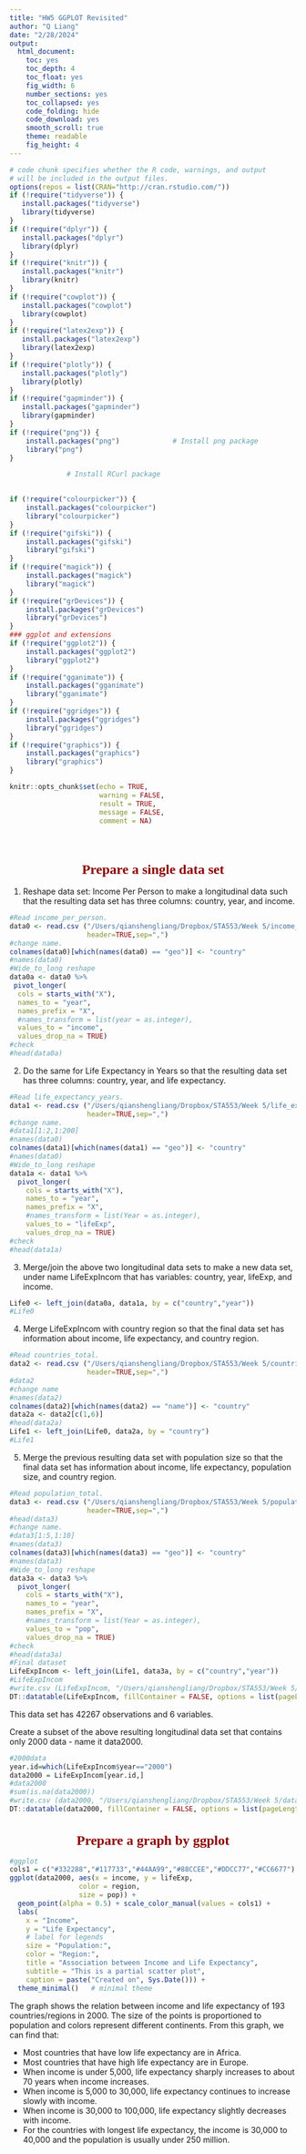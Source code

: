 ```yaml
---
title: "HW5 GGPLOT Revisited"
author: "Q Liang"
date: "2/28/2024"
output:
  html_document: 
    toc: yes
    toc_depth: 4
    toc_float: yes
    fig_width: 6
    number_sections: yes
    toc_collapsed: yes
    code_folding: hide
    code_download: yes
    smooth_scroll: true
    theme: readable
    fig_height: 4
---
```


```{=html}
<style type="text/css">

div#TOC li {
    list-style:none;
    background-color:lightgray;
    background-image:none;
    background-repeat:none;
    background-position:0;
    font-family: Arial, Helvetica, sans-serif;
    color: #780c0c;
}

/* mouse over link */
div#TOC a:hover {
  color: red;
}

/* unvisited link */
div#TOC a:link {
  color: blue;
}



h1.title {
  font-size: 24px;
  color: Darkblue;
  text-align: center;
  font-family: Arial, Helvetica, sans-serif;
  font-variant-caps: normal;
}
h4.author { 
    font-size: 18px;
  font-family: "Times New Roman", Times, serif;
  color: DarkRed;
  text-align: center;
}
h4.date { 
  font-size: 18px;
  font-family: "Times New Roman", Times, serif;
  color: DarkBlue;
  text-align: center;
}
h1 {
    font-size: 24px;
    font-family: "Times New Roman", Times, serif;
    color: darkred;
    text-align: center;
}
h2 {
    font-size: 18px;
    font-family: "Times New Roman", Times, serif;
    color: navy;
    text-align: left;
}

h3 { 
    font-size: 15px;
    font-family: "Times New Roman", Times, serif;
    color: navy;
    text-align: left;
}

h4 { /* Header 4 - and the author and data headers use this too  */
    font-size: 18px;
    font-family: "Times New Roman", Times, serif;
    color: darkred;
    text-align: left;
}

/* unvisited link */
a:link {
  color: green;
}

/* visited link */
a:visited {
  color: green;
}

/* mouse over link */
a:hover {
  color: red;
}

/* selected link */
a:active {
  color: yellow;
}

</style>
```
```r
# code chunk specifies whether the R code, warnings, and output 
# will be included in the output files.
options(repos = list(CRAN="http://cran.rstudio.com/"))
if (!require("tidyverse")) {
   install.packages("tidyverse")
   library(tidyverse)
}
if (!require("dplyr")) {
   install.packages("dplyr")
   library(dplyr)
}
if (!require("knitr")) {
   install.packages("knitr")
   library(knitr)
}
if (!require("cowplot")) {
   install.packages("cowplot")
   library(cowplot)
}
if (!require("latex2exp")) {
   install.packages("latex2exp")
   library(latex2exp)
}
if (!require("plotly")) {
   install.packages("plotly")
   library(plotly)
}
if (!require("gapminder")) {
   install.packages("gapminder")
   library(gapminder)
}
if (!require("png")) {
    install.packages("png")             # Install png package
    library("png")
}

              # Install RCurl package
    

if (!require("colourpicker")) {
    install.packages("colourpicker")              
    library("colourpicker")
}
if (!require("gifski")) {
    install.packages("gifski")              
    library("gifski")
}
if (!require("magick")) {
    install.packages("magick")              
    library("magick")
}
if (!require("grDevices")) {
    install.packages("grDevices")              
    library("grDevices")
}
### ggplot and extensions
if (!require("ggplot2")) {
    install.packages("ggplot2")              
    library("ggplot2")
}
if (!require("gganimate")) {
    install.packages("gganimate")              
    library("gganimate")
}
if (!require("ggridges")) {
    install.packages("ggridges")              
    library("ggridges")
}
if (!require("graphics")) {
    install.packages("graphics")              
    library("graphics")
}

knitr::opts_chunk$set(echo = TRUE,       
                      warning = FALSE,   
                      result = TRUE,   
                      message = FALSE,
                      comment = NA)
```

\

# Prepare a single data set

1.  Reshape data set: Income Per Person to make a longitudinal data such that the resulting data set has three columns: country, year, and income. 

```r
#Read income_per_person.
data0 <- read.csv ("/Users/qianshengliang/Dropbox/STA553/Week 5/income_per_person.csv",
                   header=TRUE,sep=",")
#change name.
colnames(data0)[which(names(data0) == "geo")] <- "country"
#names(data0)
#Wide_to_long reshape
data0a <- data0 %>%
 pivot_longer(
  cols = starts_with("X"),
  names_to = "year",
  names_prefix = "X",
  #names_transform = list(year = as.integer),
  values_to = "income",
  values_drop_na = TRUE)
#check
#head(data0a)
```

2.  Do the same for Life Expectancy in Years so that the resulting data set has three columns: country, year, and life expectancy.

```r
#Read life_expectancy_years.
data1 <- read.csv ("/Users/qianshengliang/Dropbox/STA553/Week 5/life_expectancy_years.csv",
                   header=TRUE,sep=",")
#change name.
#data1[1:2,1:200]
#names(data0)
colnames(data1)[which(names(data1) == "geo")] <- "country"
#names(data0)
#Wide_to_long reshape
data1a <- data1 %>%
  pivot_longer(
    cols = starts_with("X"),
    names_to = "year",
    names_prefix = "X",
    #names_transform = list(Year = as.integer),
    values_to = "lifeExp",
    values_drop_na = TRUE)
#check
#head(data1a)
```

3.  Merge/join the above two longitudinal data sets to make a new data set, under name LifeExpIncom that has variables: country, year, lifeExp, and income.

```r
Life0 <- left_join(data0a, data1a, by = c("country","year"))
#Life0
```

4. Merge LifeExpIncom with country region so that the final data set has information about income, life expectancy, and country region. 

```r
#Read countries_total.
data2 <- read.csv ("/Users/qianshengliang/Dropbox/STA553/Week 5/countries_total.csv",
                   header=TRUE,sep=",")
#data2
#change name
#names(data2)
colnames(data2)[which(names(data2) == "name")] <- "country"
data2a <- data2[c(1,6)]
#head(data2a)
Life1 <- left_join(Life0, data2a, by = "country")
#Life1
```

5. Merge the previous resulting data set with population size so that the final data set has information about income, life expectancy, population size, and country region.

```r
#Read population_total.
data3 <- read.csv ("/Users/qianshengliang/Dropbox/STA553/Week 5/population_total.csv",
                   header=TRUE,sep=",")
#head(data3)
#change name.
#data3[1:5,1:10]
#names(data3)
colnames(data3)[which(names(data3) == "geo")] <- "country"
#names(data3)
#Wide_to_long reshape
data3a <- data3 %>%
  pivot_longer(
    cols = starts_with("X"),
    names_to = "year",
    names_prefix = "X",
    #names_transform = list(Year = as.integer),
    values_to = "pop",
    values_drop_na = TRUE)
#check
#head(data3a)
#Final dataset
LifeExpIncom <- left_join(Life1, data3a, by = c("country","year"))
#LifeExpIncom
#write.csv (LifeExpIncom, "/Users/qianshengliang/Dropbox/STA553/Week 5/LifeExpIncom.csv")
DT::datatable(LifeExpIncom, fillContainer = FALSE, options = list(pageLength = 10))
```

This data set has 42267 observations and 6 variables.

Create a subset of the above resulting longitudinal data set that contains only 2000 data - name it data2000.

```r
#2000data
year.id=which(LifeExpIncom$year=="2000")
data2000 = LifeExpIncom[year.id,]
#data2000
#sum(is.na(data2000))
#write.csv (data2000, "/Users/qianshengliang/Dropbox/STA553/Week 5/data2000.csv")
DT::datatable(data2000, fillContainer = FALSE, options = list(pageLength = 10))
```

# Prepare a graph by ggplot

```r
#ggplot
cols1 = c("#332288","#117733","#44AA99","#88CCEE","#DDCC77","#CC6677")
ggplot(data2000, aes(x = income, y = lifeExp, 
                 color = region, 
                 size = pop)) +
  geom_point(alpha = 0.5) + scale_color_manual(values = cols1) +
  labs(
    x = "Income",
    y = "Life Expectancy",
    # label for legends
    size = "Population:",
    color = "Region:",
    title = "Association between Income and Life Expectancy",
    subtitle = "This is a partial scatter plot",
    caption = paste("Created on", Sys.Date())) +
  theme_minimal()   # minimal theme
```

The graph shows the relation between income and life expectancy of 193 countries/regions in 2000. The size of the points is proportioned to population and colors represent different continents. From this graph, we can find that:

-  Most countries that have low life expectancy  are in Africa. 
-  Most countries that have high life expectancy are in Europe.
-  When income is under 5,000, life expectancy sharply increases to about 70 years when income increases. 
-  When income is 5,000 to 30,000, life expectancy continues to increase slowly with income. 
-  When income is 30,000 to 100,000, life expectancy slightly decreases with income.
-  For the countries with longest life expectancy, the income is 30,000 to 40,000  and the population is usually under 250 million.








